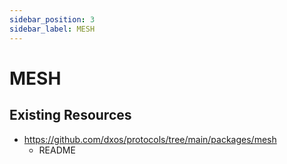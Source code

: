 ```yaml
---
sidebar_position: 3
sidebar_label: MESH
---
```


# MESH

## Existing Resources

- https://github.com/dxos/protocols/tree/main/packages/mesh
  - README

